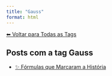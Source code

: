 ```yaml
---
title: "Gauss"
format: html
---
```


[⬅ Voltar para Todas as Tags](../tags.qmd)

## Posts com a tag **Gauss**

- [✨ Fórmulas que Marcaram a História](/posts/matematica/equacoes-historicas.html)
